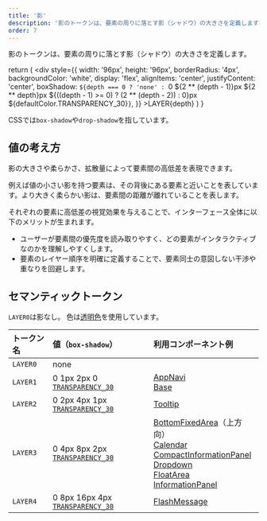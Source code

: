 ```yaml
---
title: '影'
description: '影のトークンは、要素の周りに落とす影（シャドウ）の大きさを定義します。'
order: 7
---
```



影のトークンは、要素の周りに落とす影（シャドウ）の大きさを定義します。

<!-- textlint-disable -->

  return (
    <div
      style={{
        width: '96px',
        height: '96px',
        borderRadius: '4px',
        backgroundColor: 'white',
        display: 'flex',
        alignItems: 'center',
        justifyContent: 'center',
        boxShadow: `${depth === 0
          ? 'none'
          : `0 ${2 ** (depth - 1)}px ${2 ** depth}px ${((depth - 1) >= 0) ? (2 ** (depth - 2)) : 0}px ${defaultColor.TRANSPARENCY_30}`}`,
      }}
    >LAYER{depth}</div>
  )
}

<!-- textlint-enable -->

CSSでは`box-shadow`や`drop-shadow`を指しています。

## 値の考え方

影の大きさや柔らかさ、拡散量によって要素間の高低差を表現できます。

例えば値の小さい影を持つ要素は、その背後にある要素と近いことを表しています。より大きく柔らかい影は、要素間の距離が離れていることを表します。

それぞれの要素に高低差の視覚効果を与えることで、インターフェース全体に以下のメリットが生まれます。

* ユーザーが要素間の優先度を読み取りやすく、どの要素がインタラクティブなのかを理解しやすくします。
* 要素のレイヤー順序を明確に定義することで、要素同士の意図しない干渉や重なりを回避します。

<ComponentPreview>
  <ShadowSample depth={0} />
  <ShadowSample depth={1} />
  <ShadowSample depth={2} />
  <ShadowSample depth={3} />
  <ShadowSample depth={4} />
</ComponentPreview>

## セマンティックトークン

`LAYER0`は影なし。
色は[透明色](/products/design-tokens/color/#h3-6)を使用しています。

| トークン名 | 値（`box-shadow`） | 利用コンポーネント例 |
| :--- | :--- | :--- |
| `LAYER0` | none |
| `LAYER1` | 0 1px 2px 0 [`TRANSPARENCY_30`](/products/design-tokens/color/#h3-6) | [AppNavi](/products/components/app-navi/)<br />[Base](/products/components/base/#h3-0) |
| `LAYER2` | 0 2px 4px 1px [`TRANSPARENCY_30`](/products/design-tokens/color/#h3-6) | [Tooltip](/products/components/tooltip/) |
| `LAYER3` | 0 4px 8px 2px [`TRANSPARENCY_30`](/products/design-tokens/color/#h3-6) | [BottomFixedArea](/products/components/bottom-fixed-area/)（上方向）<br />[Calendar](/products/components/calendar/)<br />[CompactInformationPanel](/products/components/compact-information-panel/)<br />[Dropdown](/products/components/dropdown/)<br />[FloatArea](/products/components/float-area/)<br />[InformationPanel](/products/components/information-panel/) |
| `LAYER4` | 0 8px 16px 4px [`TRANSPARENCY_30`](/products/design-tokens/color/#h3-6) | [FlashMessage](/products/components/flash-message/) |
